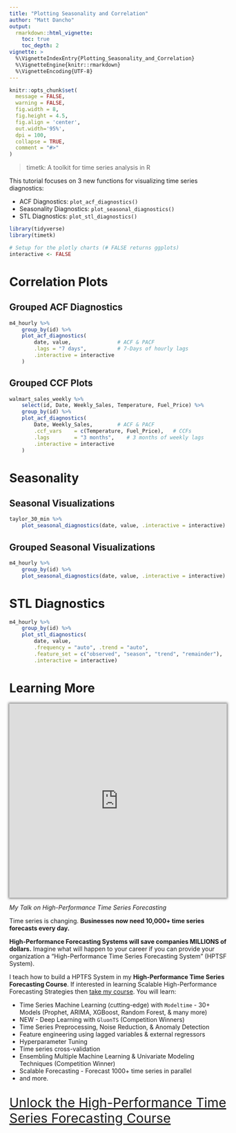 ```yaml
---
title: "Plotting Seasonality and Correlation"
author: "Matt Dancho"
output: 
  rmarkdown::html_vignette:
    toc: true
    toc_depth: 2
vignette: >
  %\VignetteIndexEntry{Plotting_Seasonality_and_Correlation}
  %\VignetteEngine{knitr::rmarkdown}
  %\VignetteEncoding{UTF-8}
---
```


```r
knitr::opts_chunk$set(
  message = FALSE,
  warning = FALSE,
  fig.width = 8, 
  fig.height = 4.5,
  fig.align = 'center',
  out.width='95%', 
  dpi = 100,
  collapse = TRUE,
  comment = "#>"
)
```

> timetk: A toolkit for time series analysis in R

This tutorial focuses on 3 new functions for visualizing time series diagnostics:

- ACF Diagnostics: `plot_acf_diagnostics()`
- Seasonality Diagnostics: `plot_seasonal_diagnostics()`
- STL Diagnostics: `plot_stl_diagnostics()`

```r
library(tidyverse)
library(timetk)

# Setup for the plotly charts (# FALSE returns ggplots)
interactive <- FALSE
```

# Correlation Plots

## Grouped ACF Diagnostics

```r
m4_hourly %>%
    group_by(id) %>%
    plot_acf_diagnostics(
        date, value,               # ACF & PACF
        .lags = "7 days",          # 7-Days of hourly lags
        .interactive = interactive
    )
```

## Grouped CCF Plots

```r
walmart_sales_weekly %>%
    select(id, Date, Weekly_Sales, Temperature, Fuel_Price) %>%
    group_by(id) %>%
    plot_acf_diagnostics(
        Date, Weekly_Sales,        # ACF & PACF
        .ccf_vars    = c(Temperature, Fuel_Price),   # CCFs
        .lags        = "3 months",    # 3 months of weekly lags
        .interactive = interactive
    )
```

# Seasonality

## Seasonal Visualizations

```r
taylor_30_min %>%
    plot_seasonal_diagnostics(date, value, .interactive = interactive)
```

## Grouped Seasonal Visualizations

```r
m4_hourly %>%
    group_by(id) %>%
    plot_seasonal_diagnostics(date, value, .interactive = interactive)
```


# STL Diagnostics

```r
m4_hourly %>%
    group_by(id) %>%
    plot_stl_diagnostics(
        date, value,
        .frequency = "auto", .trend = "auto",
        .feature_set = c("observed", "season", "trend", "remainder"),
        .interactive = interactive)
```

# Learning More

<p>
	<iframe width="100%" height="450" src="https://www.youtube.com/embed/elQb4VzRINg" frameborder="0" allow="accelerometer; autoplay; encrypted-media; gyroscope; picture-in-picture" allowfullscreen="" style="box-shadow: 0 0 5px 2px rgba(0, 0, 0, .5);"><span id="selection-marker-1" class="redactor-selection-marker"></span><span id="selection-marker-1" class="redactor-selection-marker"></span><span id="selection-marker-1" class="redactor-selection-marker"></span><span id="selection-marker-1" class="redactor-selection-marker"></span>
	</iframe>
</p>

_My Talk on High-Performance Time Series Forecasting_

Time series is changing. __Businesses now need 10,000+ time series forecasts every day.__ 

 __High-Performance Forecasting Systems will save companies MILLIONS of dollars.__ Imagine what will happen to your career if you can provide your organization a "High-Performance Time Series Forecasting System" (HPTSF System).

I teach how to build a HPTFS System in my __High-Performance Time Series Forecasting Course__. If interested in learning Scalable High-Performance Forecasting Strategies then [take my course](https://university.business-science.io/p/ds4b-203-r-high-performance-time-series-forecasting). You will learn:

- Time Series Machine Learning (cutting-edge) with `Modeltime` - 30+ Models (Prophet, ARIMA, XGBoost, Random Forest, & many more)
- NEW - Deep Learning with `GluonTS` (Competition Winners)
- Time Series Preprocessing, Noise Reduction, & Anomaly Detection
- Feature engineering using lagged variables & external regressors
- Hyperparameter Tuning
- Time series cross-validation
- Ensembling Multiple Machine Learning & Univariate Modeling Techniques (Competition Winner)
- Scalable Forecasting - Forecast 1000+ time series in parallel
- and more.

<p class="text-center" style="font-size:30px;">
<a href="https://university.business-science.io/p/ds4b-203-r-high-performance-time-series-forecasting">Unlock the High-Performance Time Series Forecasting Course</a>
</p>
